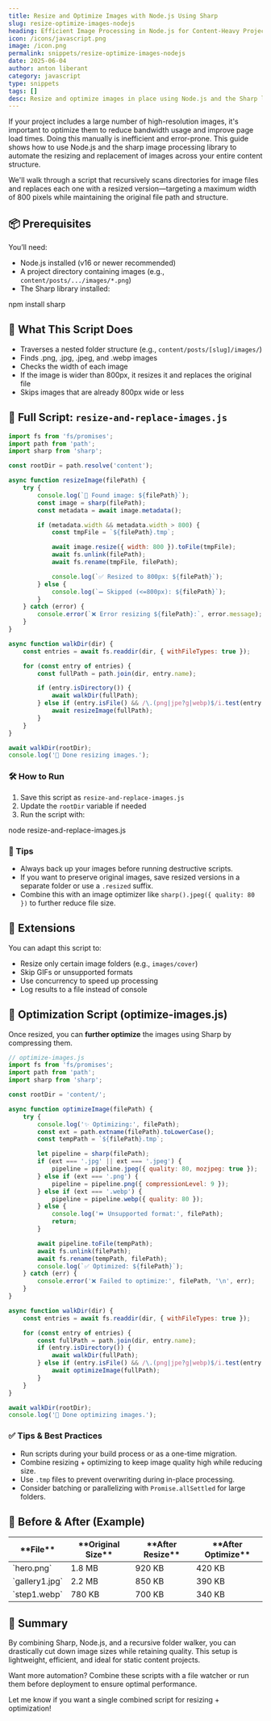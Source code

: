 ```yaml
---
title: Resize and Optimize Images with Node.js Using Sharp
slug: resize-optimize-images-nodejs
heading: Efficient Image Processing in Node.js for Content-Heavy Projects
icon: /icons/javascript.png
image: /icon.png
permalink: snippets/resize-optimize-images-nodejs
date: 2025-06-04
author: anton liberant
category: javascript
type: snippets
tags: []
desc: Resize and optimize images in place using Node.js and the Sharp library. Efficiently handle content folders for better performance and storage.
---
```


If your project includes a large number of high-resolution images, it's important to optimize them to reduce bandwidth usage and improve page load times. Doing this manually is inefficient and error-prone. This guide shows how to use Node.js and the sharp image processing library to automate the resizing and replacement of images across your entire content structure.

We'll walk through a script that recursively scans directories for image files and replaces each one with a resized version—targeting a maximum width of 800 pixels while maintaining the original file path and structure.

## 📦 Prerequisites

You’ll need:

- Node.js installed (v16 or newer recommended)
- A project directory containing images (e.g., `content/posts/.../images/*.png`)
- The Sharp library installed:

<div class="code-cmd">npm install sharp</div>

## 🧠 What This Script Does

- Traverses a nested folder structure (e.g., `content/posts/[slug]/images/`)
- Finds .png, .jpg, .jpeg, and .webp images
- Checks the width of each image
- If the image is wider than 800px, it resizes it and replaces the original file
- Skips images that are already 800px wide or less

## 🧾 Full Script: `resize-and-replace-images.js`

```js 
import fs from 'fs/promises';
import path from 'path';
import sharp from 'sharp';

const rootDir = path.resolve('content');

async function resizeImage(filePath) {
	try {
		console.log(`📸 Found image: ${filePath}`);
		const image = sharp(filePath);
		const metadata = await image.metadata();

		if (metadata.width && metadata.width > 800) {
			const tmpFile = `${filePath}.tmp`;

			await image.resize({ width: 800 }).toFile(tmpFile);
			await fs.unlink(filePath);
			await fs.rename(tmpFile, filePath);

			console.log(`✅ Resized to 800px: ${filePath}`);
		} else {
			console.log(`➖ Skipped (<=800px): ${filePath}`);
		}
	} catch (error) {
		console.error(`❌ Error resizing ${filePath}:`, error.message);
	}
}

async function walkDir(dir) {
	const entries = await fs.readdir(dir, { withFileTypes: true });

	for (const entry of entries) {
		const fullPath = path.join(dir, entry.name);

		if (entry.isDirectory()) {
			await walkDir(fullPath);
		} else if (entry.isFile() && /\.(png|jpe?g|webp)$/i.test(entry.name)) {
			await resizeImage(fullPath);
		}
	}
}

await walkDir(rootDir);
console.log('🎉 Done resizing images.');
```

### 🛠 How to Run

1. Save this script as `resize-and-replace-images.js`
2. Update the `rootDir` variable if needed
3. Run the script with:

<div class="code-cmd">node resize-and-replace-images.js</div>

### 🧪 Tips

- Always back up your images before running destructive scripts.
- If you want to preserve original images, save resized versions in a separate folder or use a `.resized` suffix.
- Combine this with an image optimizer like `sharp().jpeg({ quality: 80 })` to further reduce file size.

## 🧩 Extensions

You can adapt this script to:

- Resize only certain image folders (e.g., `images/cover`)
- Skip GIFs or unsupported formats
- Use concurrency to speed up processing
- Log results to a file instead of console

## 🧪 Optimization Script (optimize-images.js)

Once resized, you can **further optimize** the images using Sharp by compressing them.

```js 
// optimize-images.js
import fs from 'fs/promises';
import path from 'path';
import sharp from 'sharp';

const rootDir = 'content/';

async function optimizeImage(filePath) {
	try {
		console.log('✨ Optimizing:', filePath);
		const ext = path.extname(filePath).toLowerCase();
		const tempPath = `${filePath}.tmp`;

		let pipeline = sharp(filePath);
		if (ext === '.jpg' || ext === '.jpeg') {
			pipeline = pipeline.jpeg({ quality: 80, mozjpeg: true });
		} else if (ext === '.png') {
			pipeline = pipeline.png({ compressionLevel: 9 });
		} else if (ext === '.webp') {
			pipeline = pipeline.webp({ quality: 80 });
		} else {
			console.log('⏩ Unsupported format:', filePath);
			return;
		}

		await pipeline.toFile(tempPath);
		await fs.unlink(filePath);
		await fs.rename(tempPath, filePath);
		console.log(`✅ Optimized: ${filePath}`);
	} catch (err) {
		console.error('❌ Failed to optimize:', filePath, '\n', err);
	}
}

async function walkDir(dir) {
	const entries = await fs.readdir(dir, { withFileTypes: true });

	for (const entry of entries) {
		const fullPath = path.join(dir, entry.name);
		if (entry.isDirectory()) {
			await walkDir(fullPath);
		} else if (entry.isFile() && /\.(png|jpe?g|webp)$/i.test(entry.name)) {
			await optimizeImage(fullPath);
		}
	}
}

await walkDir(rootDir);
console.log('🎉 Done optimizing images.');
```

### ✅ Tips & Best Practices

- Run scripts during your build process or as a one-time migration.
- Combine resizing + optimizing to keep image quality high while reducing size.
- Use `.tmp` files to prevent overwriting during in-place processing.
- Consider batching or parallelizing with `Promise.allSettled` for large folders.

## 🧼 Before & After (Example)

<table>
  <thead>
    <tr>
      <th>**File**</th>
      <th>**Original Size**</th>
      <th>**After Resize**</th>
      <th>**After Optimize**</th>
    </tr>
  </thead>
  <tbody>
    <tr>
      <td>`hero.png`</td>
      <td>1.8 MB</td>
      <td>920 KB</td>
      <td>420 KB</td>
    </tr>
    <tr>
      <td>`gallery1.jpg`</td>
      <td>2.2 MB</td>
      <td>850 KB</td>
      <td>390 KB</td>
    </tr>
    <tr>
      <td>`step1.webp`</td>
      <td>780 KB</td>
      <td>700 KB</td>
      <td>340 KB</td>
    </tr>
  </tbody>
</table>

## 📎 Summary

By combining Sharp, Node.js, and a recursive folder walker, you can drastically cut down image sizes while retaining quality. This setup is lightweight, efficient, and ideal for static content projects.

Want more automation? Combine these scripts with a file watcher or run them before deployment to ensure optimal performance.

Let me know if you want a single combined script for resizing + optimization!